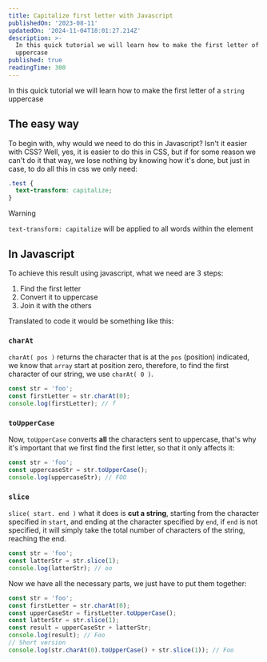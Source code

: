 ```yaml
---
title: Capitalize first letter with Javascript
publishedOn: '2023-08-11'
updatedOn: '2024-11-04T18:01:27.214Z'
description: >-
  In this quick tutorial we will learn how to make the first letter of a string
  uppercase
published: true
readingTime: 300
---
```


In this quick tutorial we will learn how to make the first letter of a
`string` uppercase

## The easy way

To begin with, why would we need to do this in Javascript? Isn't it easier with
CSS? Well, yes, it is easier to do this in CSS, but if for some reason we can't
do it that way, we lose nothing by knowing how it's done, but just in case, to
do all this in css we only need:

```scss
.test {
  text-transform: capitalize;
}
```

> [!WARNING]
>
> `text-transform: capitalize` will be applied to all words within the element

## In Javascript

To achieve this result using javascript, what we need are 3 steps:

1. Find the first letter
2. Convert it to uppercase
3. Join it with the others

Translated to code it would be something like this:

### `charAt`

`charAt( pos )` returns the character that is at the `pos` (position) indicated,
we know that `array` start at position zero, therefore, to find the first character
of our string, we use `charAt( 0 )`.

```js
const str = 'foo';
const firstLetter = str.charAt(0);
console.log(firstLetter); // f
```

### `toUpperCase`

Now, `toUpperCase` converts **all** the characters sent to uppercase,
that's why it's important that we first find the first letter, so that it only
affects it:

```js
const str = 'foo';
const uppercaseStr = str.toUpperCase();
console.log(uppercaseStr); // FOO
```

### `slice`

`slice( start. end )` what it does is **cut a string**, starting from the
character specified in `start`, and ending at the character specified by `end`,
if `end` is not specified, it will simply take the total number of characters of
the string, reaching the end.

```js
const str = 'foo';
const latterStr = str.slice(1);
console.log(latterStr); // oo
```

Now we have all the necessary parts, we just have to put them together:

```js
const str = 'foo';
const firstLetter = str.charAt(0);
const upperCaseStr = firstLetter.toUpperCase();
const latterStr = str.slice(1);
const result = upperCaseStr + latterStr;
console.log(result); // Foo
// Short version
console.log(str.charAt(0).toUpperCase() + str.slice(1)); // Foo
```

